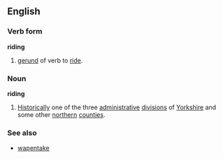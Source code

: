 ==English==
===Verb form===
'''riding'''
# [[gerund]] of verb to [[ride]].
===Noun===
'''riding'''
{{wikipedia}}
# [[Historically]] one of the three [[administrative]] [[division]]s of [[Yorkshire]] and some other [[northern]] [[county|counties]].
===See also===
* [[wapentake]]